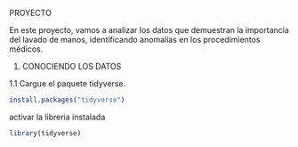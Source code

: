 PROYECTO

En este proyecto, vamos a analizar los datos que demuestran la importancia del lavado de manos, identificando anomalías en los procedimientos médicos.

1. CONOCIENDO LOS DATOS

1.1 Cargue el paquete tidyverse.

```r
install.packages("tidyverse")
```
activar la libreria instalada

```r
library(tidyverse)
```



